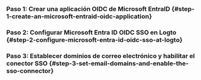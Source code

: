 
### Paso 1: Crear una aplicación OIDC de Microsoft EntraID \{#step-1-create-an-microsoft-entraid-oidc-application}

<Step1 />

### Paso 2: Configurar Microsoft Entra ID OIDC SSO en Logto \{#step-2-configure-microsoft-entra-id-oidc-sso-at-logto}

<Step2 />

### Paso 3: Establecer dominios de correo electrónico y habilitar el conector SSO \{#step-3-set-email-domains-and-enable-the-sso-connector}

<Step3 />

